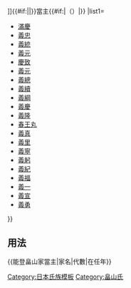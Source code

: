 {{Navbox
|bodyclass=hlist

|name=能登畠山家當主
|title=[[file:Ashikaga_mon.svg|20px|二引紋]][[畠山氏|{{#if:{{{1|}}}|{{{1|}}}|能登畠山氏}}]]{{#if:{{{2|}}}|{{{2|}}}|}}當主{{#if:{{{3|}}}|（{{{3|}}}）|}}
|list1=
*[[畠山滿慶|滿慶]]
*[[畠山義忠|義忠]]
*[[畠山義統|義統]]
*[[畠山義元|義元]]
*[[畠山慶致|慶致]]
*[[畠山義元|義元]]
*[[畠山義總|義總]]
*[[畠山義續|義續]]
*[[畠山義綱|義綱]]
*[[畠山義慶|義慶]]
*[[畠山義隆|義隆]]
*[[畠山春王丸|春王丸]]
*[[畠山義真|義真]]
*[[畠山義里|義里]]
*[[畠山義寧|義寧]]
*[[畠山義躬|義躬]]
*[[畠山義紀|義紀]]
*[[畠山義福|義福]]
*[[畠山義一|義一]]
*[[畠山義宣 (江戸幕府高家)|義宣]]
*[[畠山義勇|義勇]]
}}<noinclude>
== 用法 ==
<nowiki>{{能登畠山家當主|家名|代數|在任年}}</nowiki>
[[Category:日本氏族模板]]
[[Category:畠山氏]]
</noinclude>